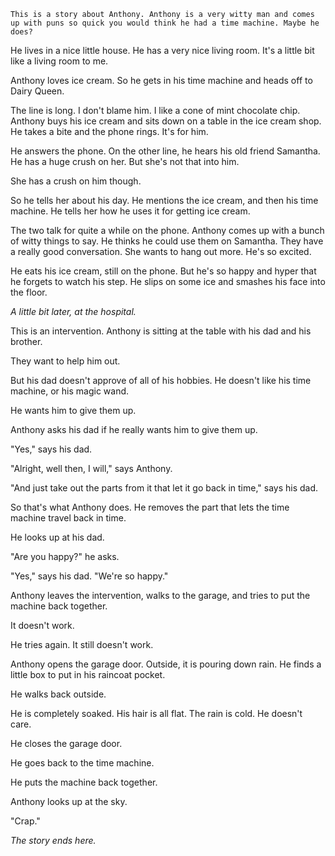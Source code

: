 
<div className={styles["Welcome"]}>

`This is a story about Anthony. Anthony is a very witty man and comes up with puns so quick you would think he had a time machine. Maybe he does?`

He lives in a nice little house. He has a very nice living room. It's a little bit like a living room to me.

Anthony loves ice cream. So he gets in his time machine and heads off to Dairy Queen.

The line is long. I don't blame him. I like a cone of mint chocolate chip. Anthony buys his ice cream and sits down on a table in the ice cream shop. He takes a bite and the phone rings. It's for him.

He answers the phone. On the other line, he hears his old friend Samantha. He has a huge crush on her. But she's not that into him.

She has a crush on him though.

So he tells her about his day. He mentions the ice cream, and then his time machine. He tells her how he uses it for getting ice cream.

The two talk for quite a while on the phone. Anthony comes up with a bunch of witty things to say. He thinks he could use them on Samantha. They have a really good conversation. She wants to hang out more. He's so excited.

He eats his ice cream, still on the phone. But he's so happy and hyper that he forgets to watch his step. He slips on some ice and smashes his face into the floor.

_A little bit later, at the hospital._

This is an intervention. Anthony is sitting at the table with his dad and his brother.

They want to help him out.

But his dad doesn't approve of all of his hobbies. He doesn't like his time machine, or his magic wand.

He wants him to give them up.

Anthony asks his dad if he really wants him to give them up.

"Yes," says his dad.

"Alright, well then, I will," says Anthony.

"And just take out the parts from it that let it go back in time," says his dad.

So that's what Anthony does. He removes the part that lets the time machine travel back in time.

He looks up at his dad.

"Are you happy?" he asks.

"Yes," says his dad. "We're so happy."

Anthony leaves the intervention, walks to the garage, and tries to put the machine back together.

It doesn't work.

He tries again. It still doesn't work.

Anthony opens the garage door. Outside, it is pouring down rain. He finds a little box to put in his raincoat pocket.

He walks back outside.

He is completely soaked. His hair is all flat. The rain is cold. He doesn't care.

He closes the garage door.

He goes back to the time machine.

He puts the machine back together.

Anthony looks up at the sky.

"Crap."

_The story ends here._

</div>

